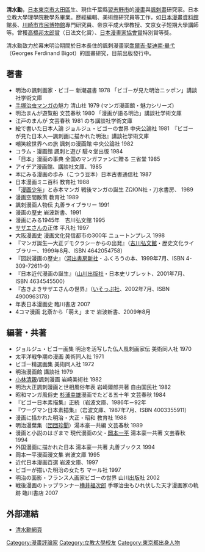 {{Japanese|japanese=清水 勲|kana=しみず いさお|romaji=Shimizu Isao}}
'''清水勳'''{{BD|1939年|4月29日|2021年|3月2日|catIdx=Shimizu Isao}}，[[日本|日本]][[東京市|東京市]][[大田區|大田區]]生、現住千葉縣[[習志野市|習志野市]]的[[漫畫|漫畫]]與[[諷刺畫|諷刺畫]]研究家。日本立教大學理學院數學系畢業。歷經編輯、美術館研究員等工作，如[[日本漫畫資料館|日本漫畫資料館]]館長、[[川崎市市民博物館|川崎市市民博物館]]專門研究員、帝京平成大學教授、文京女子短期大學講師等。曾獲[[高橋邦太郎賞|高橋邦太郎賞]]（日法文化賞）、[[日本漫畫家協會賞|日本漫畫家協會賞]]特別賞等獎。

清水勳致力於幕末明治期間於日本長住的諷刺漫畫家[[喬爾吉‧斐迪南‧畢弋|喬爾吉‧斐迪南‧畢弋]]（Georges Ferdinand Bigot）的圖畫研究，目前出版發行中。

== 著書 ==
*明治の諷刺画家・ビゴー 新潮選書 1978  「ビゴーが見た明治ニッポン」講談社学術文庫
*[[手塚治虫|手塚治虫]]マンガの魅力 清山社 1979 (マンガ漫画館・魅力シリーズ)  
*明治まんが遊覧船 文芸春秋 1980 「漫画が語る明治」講談社学術文庫
*江戸のまんが 文芸春秋 1981  のち講談社学術文庫
*絵で書いた日本人論 ジョルジュ・ビゴーの世界 中央公論社 1981　『ビゴーが見た日本人―諷刺画に描かれた明治』講談社学術文庫
*嘲笑絵世界への旅 諷刺の漫画館 中央公論社 1982 
*コラム・漫画館 諷刺と遊び 駸々堂出版 1984 
*「日本」漫画の事典 全国のマンガファンに贈る 三省堂 1985 
*アイデア漫画館、講談社文庫、1985
*本にみる漫画の歩み（こつう豆本）日本古書通信社 1987 
*日本漫画ミニ百科 教育社 1988 
*「[[漫画少年|漫画少年]]」と赤本マンガ 戦後マンガの誕生 ZΩION社・刀水書房、 1989 
*漫画空間散策 教育社 1989 
*諷刺漫画人物伝  丸善ライブラリー 1991
*漫画の歴史 岩波新書、1991
*漫画にみる1945年　吉川弘文館 1995
*[[サザエさん|サザエさん]]の正体 平凡社 1997 
*大阪漫画史 漫画文化発信都市の300年 ニュートンプレス 1998
*『マンガ誕生―大正デモクラシーからの出発』（[[吉川弘文館|吉川弘文館]]・歴史文化ライブラリー、1999年8月、ISBN 4642054758） 
*『図説漫画の歴史』（[[河出書房新社|河出書房新社]]・ふくろうの本、1999年7月、ISBN 4-309-72611-9）
*『日本近代漫画の誕生』（[[山川出版社|山川出版社]]・日本史リブレット、2001年7月、ISBN 4634545500）
*『古きよきサザエさんの世界』（[[いそっぷ社|いそっぷ社]]、2002年7月、ISBN 4900963178）
*年表日本漫画史 臨川書店 2007
*4コマ漫画 北斎から「萌え」まで 岩波新書、2009年8月

== 編著・共著 ==
*ジョルジュ・ビゴー画集 明治を活写した仏人風刺画家伝 美術同人社 1970  
*太平洋戦争期の漫画 美術同人社 1971  
*ビゴー精選画集 美術同人社 1972  
*明治漫画館 講談社 1979
*[[小林清親|小林清親]]/諷刺漫画 岩崎美術社 1982
*明治大正諷刺漫画と世相風俗年表 岩崎爾郎共著 自由国民社 1982 
*昭和マンガ風俗史 [[杉浦幸雄|杉浦幸雄]]漫画でたどる五十年 文芸春秋 1984 
*『ビゴー日本素描集』正続（岩波文庫、1986年－92年
*『ワーグマン日本素描集』（岩波文庫、1987年7月、ISBN 4003355911）
*漫画に描かれた明治・大正・昭和 教育社 1988
*明治漫葉集（[[団団珍聞|団団珍聞]]）湯本豪一共編 文芸春秋 1989
*漫画と小説のはざまで 現代漫画の父・[[岡本一平|岡本一平]]  湯本豪一共著 文芸春秋 1994 
*外国漫画に描かれた日本 湯本豪一共著  丸善ブックス 1994
*岡本一平漫画漫文集  岩波文庫 1995  
*近代日本漫画百選  岩波文庫、1997
*ビゴーが描いた明治の女たち  マール社 1997 
*明治の面影・フランス人画家ビゴーの世界 山川出版社 2002
*戦後漫画のトップランナー[[横井福次郎|横井福次郎]] 手塚治虫もひれ伏した天才漫画家の軌跡 臨川書店 2007 

== 外部連結 ==
*[http://www013.upp.so-net.ne.jp/kun-shimizu/index.html 清水勳網頁] {{Wayback|url=http://www013.upp.so-net.ne.jp/kun-shimizu/index.html |date=20160304084520 }}

{{DEFAULTSORT:Shimizu}}
[[Category:漫畫評論家|Category:漫畫評論家]]
[[Category:立教大學校友|Category:立教大學校友]]
[[Category:東京都出身人物|Category:東京都出身人物]]
